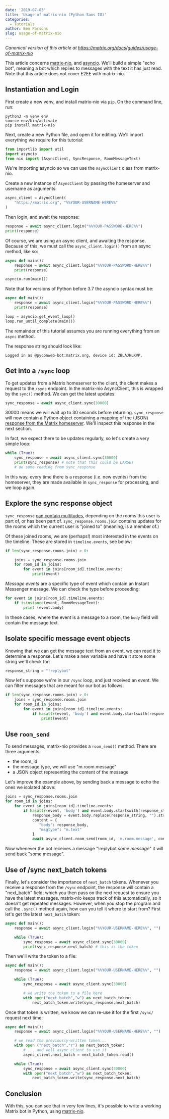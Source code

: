 ```yaml
---
date: '2019-07-03'
title: 'Usage of matrix-nio (Python Sans IO)'
categories:
  - Tutorials
author: Ben Parsons
slug: usage-of-matrix-nio
---
```


*Canonical version of this article at <https://matrix.org/docs/guides/usage-of-matrix-nio>*

This article concerns [matrix-nio](https://github.com/poljar/matrix-nio), and [asyncio](https://docs.python.org/3/library/asyncio.html). We'll build a simple "echo bot", meaning a bot which replies to messages with the text it has just read. Note that this article does not cover E2EE with matrix-nio.

## Instantiation and Login

First create a new venv, and install matrix-nio via `pip`. On the command line, run:

```shell
python3 -m venv env
source env/bin/activate
pip install matrix-nio
```

Next, create a new Python file, and open it for editing. We'll import everything we require for this tutorial:

```python
from importlib import util
import asyncio
from nio import (AsyncClient, SyncResponse, RoomMessageText)
```

We're importing asyncio so we can use the `AsyncClient` class from matrix-nio.

Create a new instance of `AsyncClient` by passing the homeserver and username as arguments:

```python
async_client = AsyncClient(
    "https://matrix.org", "%%YOUR-USERNAME-HERE%%"
)
```

Then login, and await the response:

```python
response = await async_client.login("%%YOUR-PASSWORD-HERE%%")
print(response)
```

Of course, we are using an async client, and awaiting the response. Because of this, we must call the `async_client.login()` from an async method, like so:

```python
async def main():
    response = await async_client.login("%%YOUR-PASSWORD-HERE%%")
    print(response)

asyncio.run(main())
```

Note that for versions of Python before 3.7 the asyncio syntax must be:

```python
async def main():
    response = await async_client.login("%%YOUR-PASSWORD-HERE%%")
    print(response)

loop = asyncio.get_event_loop()
loop.run_until_complete(main())
```

The remainder of this tutorial assumes you are running everything from an `async` method.

The response string should look like:

```shell
Logged in as @pyconweb-bot:matrix.org, device id: ZBLAJHLKVP.
```

## Get into a `/sync` loop

To get updates from a Matrix homeserver to the client, the client makes a request to the `/sync` endpoint. In the matrix-nio AsyncClient, this is wrapped by the `sync()` method. We can get the latest updates:

```python
sync_response = await async_client.sync(30000)
```

30000 means we will wait up to 30 seconds before returning. `sync_response` will now contain a Python object containing a mapping of the (JSON) [response from the Matrix homeserver](https://matrix.org/docs/spec/client_server/latest#get-matrix-client-r0-sync). We'll inspect this response in the next section.

In fact, we expect there to be updates regularly, so let's create a very simple loop:

```python
while (True):
    sync_response = await async_client.sync(30000)
    print(sync_response) # note that this could be LARGE!
    # do some reading from sync_response
```

In this way, every time there is a response (i.e. new events) from the homeserver, they are made available in `sync_response` for processing, and we loop again.

## Explore the sync response object

`sync_response` [can contain multitudes](https://matrix.org/docs/spec/client_server/latest#get-matrix-client-r0-sync), depending on the rooms this user is part of, or has been part of. `sync_response.rooms.join` contains updates for the rooms which the current user is "joined to" (meaning, is a member of.)

Of these joined rooms, we are (perhaps!) most interested in the events on the timeline. These are stored in `timeline.events`, see below:

```python
if len(sync_response.rooms.join) > 0:

    joins = sync_response.rooms.join
    for room_id in joins:
        for event in joins[room_id].timeline.events:
            print(event)
```

*Message events* are a specific type of event which contain an Instant Messenger message. We can check the type before proceeding:

```python
for event in joins[room_id].timeline.events:
    if isinstance(event, RoomMessageText):
        print (event.body)
```

In these cases, where the event is a message to a room, the `body` field will contain the message text.

## Isolate specific message event objects

Knowing that we can get the message text from an event, we can read it to determine a response. Let's make a new variable and have it store some string we'll check for:

```python
response_string = "!replybot"
```

Now let's suppose we're in our `/sync` loop, and just received an event. We can filter messages that are meant for our bot as follows:

```python
if len(sync_response.rooms.join) > 0:
    joins = sync_response.rooms.join
    for room_id in joins:
        for event in joins[room_id].timeline.events:
            if hasattr(event, 'body') and event.body.startswith(response_string):
                print(event)
```

## Use `room_send`

To send messages, matrix-nio provides a `room_send()` method. There are three arguments:

* the room_id
* the message type, we will use "m.room.message"
* a JSON object representing the content of the message

Let's improve the example above, by sending back a message to echo the ones we isolated above:

```python
joins = sync_response.rooms.join
for room_id in joins:
    for event in joins[room_id].timeline.events:
        if hasattr(event, 'body') and event.body.startswith(response_string):
            response_body = event.body.replace(response_string, "").strip()
            content = {
               "body": response_body,
               "msgtype": "m.text"
            }
            await async_client.room_send(room_id, 'm.room.message', content)
```

Now whenever the bot receives a message "!replybot *some message*" it will send back "some message".

## Use of /sync next_batch tokens

Finally, let's consider the importance of `next_batch` tokens. Whenever you receive a response from the `/sync` endpoint, the response will contain a "next_batch" field, which you then pass on the next request to ensure you have the latest messages. matrix-nio keeps track of this automatically, so it doesn't get repeated messages. However, when you stop the program and call the `.sync()` method again, how can you tell it where to start from? First let's get the latest `next_batch` token:

```python
async def main():
    response = await async_client.login("%%YOUR-USERNAME-HERE%%", "")

    while (True):
        sync_response = await async_client.sync(30000)
        print(sync_response.next_batch) # this is the token
```

Then we'll write the token to a file:

```python
async def main():
    response = await async_client.login("%%YOUR-USERNAME-HERE%%", "")

    while (True):
        sync_response = await async_client.sync(30000)

        # we write the token to a file here
        with open("next_batch","w") as next_batch_token:
            next_batch_token.write(sync_response.next_batch)
```

Once that token is written, we know we can re-use it for the first `/sync/` request next time:

```python
async def main():
    response = await async_client.login("%%YOUR-USERNAME-HERE%%", "")

    # we read the previously-written token...
    with open ("next_batch","r") as next_batch_token:
        # ... and well async_client to use it
        async_client.next_batch = next_batch_token.read()

    while (True):
        sync_response = await async_client.sync(30000)
        with open("next_batch","w") as next_batch_token:
            next_batch_token.write(sync_response.next_batch)
```

## Conclusion

With this, you can see that in very few lines, it's possible to write a working Matrix bot in Python, using [matrix-nio](https://github.com/poljar/matrix-nio).
